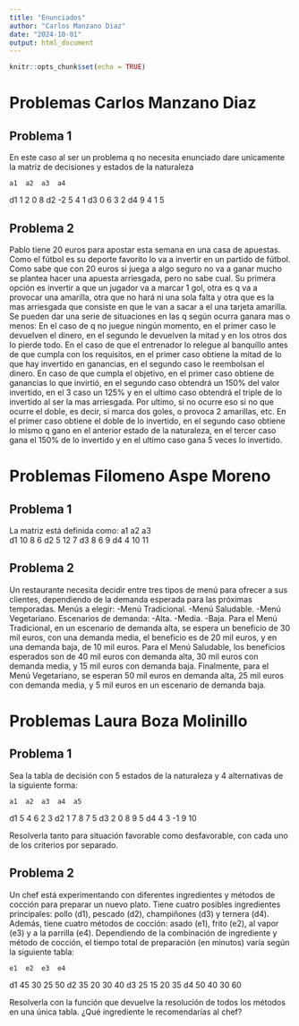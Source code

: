 ```yaml
---
title: "Enunciados"
author: "Carlos Manzano Diaz"
date: "2024-10-01"
output: html_document
---
```


```r
knitr::opts_chunk$set(echo = TRUE)
```

# Problemas Carlos Manzano Diaz

## Problema 1
En este caso al ser un problema q no necesita enunciado dare unicamente la matriz
de decisiones y estados de la naturaleza

    a1  a2  a3  a4  
d1  1   2   0   8
d2  -2  5   4   1
d3  0   6   3   2
d4  9   4   1   5

## Problema 2

Pablo tiene 20 euros para apostar esta semana en una casa de apuestas. Como el fútbol es su deporte 
favorito lo va a invertir en un partido de fútbol. Como sabe que con 20 euros si juega a algo seguro no va a ganar mucho se plantea hacer una apuesta arriesgada, pero no sabe cual.
Su primera opción es invertir a que un jugador va a marcar 1 gol, otra es q va a provocar una amarilla,
otra que no hará ni una sola falta y otra que es la mas arriesgada que consiste en que le van a sacar a el una tarjeta amarilla.
Se pueden dar una serie de situaciones en las q según ocurra ganara mas o menos:
En el caso de q no juegue ningún momento, en el primer caso le devuelven el dinero, en el segundo le devuelven la mitad y en los otros dos lo pierde todo. En el caso de que el entrenador lo relegue al banquillo antes de que cumpla con los requisitos, en el primer caso obtiene la mitad de lo que hay invertido en ganancias, en el segundo caso le reembolsan el dinero. En caso de que cumpla el objetivo, en el primer caso obtiene de ganancias lo que invirtió, en el segundo caso obtendrá un 150% del valor invertido, en el 3 caso un 125% y en el ultimo
caso obtendrá el triple de lo invertido al ser la mas arriesgada. Por ultimo, si no ocurre eso si no que ocurre el doble, es decir, si marca dos goles, o provoca 2 amarillas, etc. En el primer caso obtiene el doble de lo invertido, en el segundo caso obtiene lo mismo q gano en el anterior estado de la naturaleza, en el tercer caso
gana el 150% de lo invertido y en el ultimo caso gana 5 veces lo invertido.

# Problemas Filomeno Aspe Moreno

## Problema 1
La matriz está definida como:
    a1  a2  a3   
d1  10  8   6 
d2  5   12  7 
d3  8   6   9 
d4  4   10  11

## Problema 2 

Un restaurante necesita decidir entre tres tipos de menú para ofrecer a sus clientes, dependiendo de la demanda esperada para las próximas temporadas.
Menús a elegir:
-Menú Tradicional.
-Menú Saludable.
-Menú Vegetariano.
Escenarios de demanda:
-Alta.
-Media.
-Baja.
Para el Menú Tradicional, en un escenario de demanda alta, se espera un beneficio de 30 mil euros, con una demanda media, el beneficio es de 20 mil euros, y en una demanda baja, de 10 mil euros.
Para el Menú Saludable, los beneficios esperados son de 40 mil euros con demanda alta, 30 mil euros con demanda media, y 15 mil euros con demanda baja.
Finalmente, para el Menú Vegetariano, se esperan 50 mil euros en demanda alta, 25 mil euros con demanda media, y 5 mil euros en un escenario de demanda baja.


# Problemas Laura Boza Molinillo

## Problema 1

Sea la tabla de decisión con 5 estados de la naturaleza y 4 alternativas de la siguiente forma:

    a1  a2  a3  a4  a5
d1  5   4   6   2   3
d2  1   7   8   7   5
d3  2   0   8   9   5
d4  4   3  -1   9  10

Resolverla tanto para situación favorable como desfavorable, con cada uno de los criterios por separado.

## Problema 2

Un chef está experimentando con diferentes ingredientes y métodos de cocción para preparar 
un nuevo plato. Tiene cuatro posibles ingredientes principales: pollo (d1), pescado (d2), 
champiñones (d3) y ternera (d4). Además, tiene cuatro métodos de cocción: asado (e1), frito (e2), 
al vapor (e3) y a la parrilla (e4). Dependiendo de la combinación de ingrediente y método de 
cocción, el tiempo total de preparación (en minutos) varía según la siguiente tabla:

    e1  e2  e3  e4
d1  45  30  25  50
d2  35  20  30  40
d3  25  15  20  35
d4  50  40  30  60

Resolverla con la función que devuelve la resolución de todos los métodos en una única tabla.
¿Qué ingrediente le recomendarías al chef?


